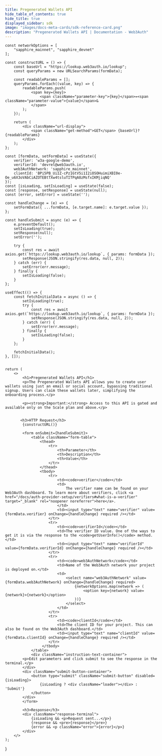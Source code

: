 ```yaml
---
title: Pregenerated Wallets API
hide_table_of_contents: true
hide_title: true
displayed_sidebar: sdk
image: "images/docs-meta-cards/sdk-reference-card.png"
description: "Pregenerated Wallets API | Documentation - Web3Auth"
---
```



    const networkOptions = [
        "sapphire_mainnet", "sapphire_devnet"
    ];

    const constructURL = () => {
        const baseUrl = "https://lookup.web3auth.io/lookup";
        const queryParams = new URLSearchParams(formData);

        const readableParams = [];
        queryParams.forEach((value, key) => {
            readableParams.push(
                <span key={key}>
                    <span className="parameter-key">{key}</span>=<span className="parameter-value">{value}</span>&
                </span>
            );
        });

        return (
            <div className="url-display">
                <span className="get-method">GET</span> {baseUrl}?{readableParams}
            </div>
        );
    };

    const [formData, setFormData] = useState({
        verifier: 'w3a-google-demo',
        verifierId: 'devrel@web3auth.io',
        web3AuthNetwork: 'sapphire_mainnet',
        clientId: 'BPi5PB_UiIZ-cPz1GtV5i1I2iOSOHuimiXBI0e-Oe_u6X3oVAbCiAZOTEBtTXw4tsluTITPqA8zMsfxIKMjiqNQ'
    });
    const [isLoading, setIsLoading] = useState(false);
    const [response, setResponse] = useState(null);
    const [error, setError] = useState('');

    const handleChange = (e) => {
        setFormData({ ...formData, [e.target.name]: e.target.value });
    };

    const handleSubmit = async (e) => {
        e.preventDefault();
        setIsLoading(true);
        setResponse(null);
        setError('');

        try {
            const res = await axios.get(`https://lookup.web3auth.io/lookup`, { params: formData });
            setResponse(JSON.stringify(res.data, null, 2));
        } catch (err) {
            setError(err.message);
        } finally {
            setIsLoading(false);
        }
    };

    useEffect(() => {
        const fetchInitialData = async () => {
            setIsLoading(true);
            try {
                const res = await axios.get(`https://lookup.web3auth.io/lookup`, { params: formData });
                setResponse(JSON.stringify(res.data, null, 2));
            } catch (err) {
                setError(err.message);
            } finally {
                setIsLoading(false);
            }
        };

        fetchInitialData();
    }, []);


    return (
        <>
            <h1>Pregenerated Wallets API</h1>
            <p>The Pregenerated Wallets API allows you to create user wallets using just an email or social account, bypassing traditional signup. Users can claim these wallets later, simplifying the onboarding process.</p>

            <p><strong>Important:</strong> Access to this API is gated and available only on the Scale plan and above.</p>


           <h3>HTTP Request</h3>
            {constructURL()}

            <form onSubmit={handleSubmit}>
                <table className="form-table">
                    <thead>
                        <tr>
                            <th>Parameter</th>
                            <th>Description</th>
                            <th>Value</th>
                        </tr>
                    </thead>
                    <tbody>
                        <tr>
                            <td><code>verifier</code></td>
                            <td>
                                The verifier name can be found on your Web3Auth dashboard. To learn more about verifiers, click <a href="/docs/auth-provider-setup/verifiers#what-is-a-verifier" target="_blank" rel="noopener noreferrer">here</a>.
                            </td>
                            <td><input type="text" name="verifier" value={formData.verifier} onChange={handleChange} required /></td>
                        </tr>
                        <tr>
                            <td><code>verifierId</code></td>
                            <td>The verifier ID value. One of the ways to get it is via the response to the <code>getUserInfo()</code> method.</td>
                            <td><input type="text" name="verifierId" value={formData.verifierId} onChange={handleChange} required /></td>
                        </tr>
                        <tr>
                            <td><code>web3AuthNetwork</code></td>
                            <td>Name of the Web3Auth network your project is deployed on.</td>
                            <td>
                                <select name="web3AuthNetwork" value={formData.web3AuthNetwork} onChange={handleChange} required>
                                    {networkOptions.map(network => (
                                        <option key={network} value={network}>{network}</option>
                                    ))}
                                </select>
                            </td>
                        </tr>
                        <tr>
                            <td><code>clientId</code></td>
                            <td>The client ID for your project. This can also be found on the Web3Auth dashboard.</td>
                            <td><input type="text" name="clientId" value={formData.clientId} onChange={handleChange} required /></td>
                        </tr>
                     </tbody>
                </table>
                <div className="instruction-text-container">
            <p>Edit parameters and click submit to see the response in the terminal.</p>
            </div>
            <div className="submit-button-container">
                <button type="submit" className="submit-button" disabled={isLoading}>
                    {isLoading ? <div className="loader"></div> : 'Submit'}
                </button>
            </div>
            </form>

            <h3>Response</h3>
            <div className="response-terminal">
                {isLoading && <p>Request sent...</p>}
                {response && <pre>{response}</pre>}
                {error && <p className="error">{error}</p>}
            </div>
        </>
    );

}
